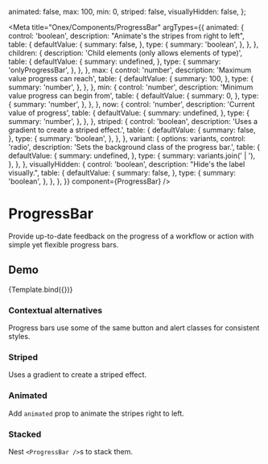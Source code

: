 


  animated: false,
  max: 100,
  min: 0,
  striped: false,
  visuallyHidden: false,
};

<Meta
    title="Onex/Components/ProgressBar"
    argTypes={{
      animated: {
        control: 'boolean',
        description: "Animate's the stripes from right to left",
        table: {
          defaultValue: {
            summary: false,
          },
          type: {
            summary: 'boolean',
          },
        },
      },
      children: {
        description: 'Child elements (only allows elements of type)',
        table: {
          defaultValue: {
            summary: undefined,
          },
          type: {
            summary: 'onlyProgressBar',
          },
        },
      },
      max: {
        control: 'number',
        description: 'Maximum value progress can reach',
        table: {
          defaultValue: {
            summary: 100,
          },
          type: {
            summary: 'number',
          },
        },
      },
      min: {
        control: 'number',
        description: 'Minimum value progress can begin from',
        table: {
          defaultValue: {
            summary: 0,
          },
          type: {
            summary: 'number',
          },
        },
      },
      now: {
        control: 'number',
        description: 'Current value of progress',
        table: {
          defaultValue: {
            summary: undefined,
          },
          type: {
            summary: 'number',
          },
        },
      },
      striped: {
        control: 'boolean',
        description: 'Uses a gradient to create a striped effect.',
        table: {
          defaultValue: {
            summary: false,
          },
          type: {
            summary: 'boolean',
          },
        },
      },
      variant: {
        options: variants,
        control: 'radio',
        description: 'Sets the background class of the progress bar.',
        table: {
          defaultValue: {
            summary: undefined,
          },
          type: {
            summary: variants.join(' | '),
          },
        },
      },
      visuallyHidden: {
        control: 'boolean',
        description: "Hide's the label visually.",
        table: {
          defaultValue: {
            summary: false,
          },
          type: {
            summary: 'boolean',
          },
        },
      },
    }}
    component={ProgressBar}
/>


# ProgressBar

Provide up-to-date feedback on the progress of a workflow or action with simple yet flexible progress bars.

## Demo

<Canvas>
    <Story
        name="Demo"
        args={{
            max: 100,
            now: 60,
        }}>
        {Template.bind({})}
    </Story>
</Canvas>

<ArgsTable story="Demo" />

### Contextual alternatives

Progress bars use some of the same button and alert classes for consistent styles.

<Canvas>
    <Story name="ContextualAlternatives" story={stories.ContextualAlternatives} />
</Canvas>

### Striped

Uses a gradient to create a striped effect.

<Canvas>
    <Story name="Striped" story={stories.Striped} />
</Canvas>

### Animated

Add `animated` prop to animate the stripes right to left.

<Canvas>
    <Story name="Animated" story={stories.Animated} />
</Canvas>

### Stacked

Nest `<ProgressBar />`s to stack them.

<Canvas>
    <Story name="Stacked" story={stories.Stacked} />
</Canvas>
